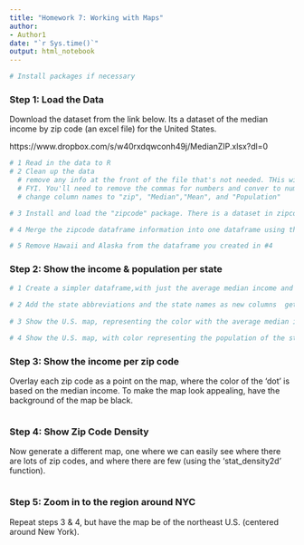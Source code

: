 ```yaml
---
title: "Homework 7: Working with Maps"
author: 
- Author1
date: "`r Sys.time()`"
output: html_notebook
---
```


```r
# Install packages if necessary

```


### Step 1: Load the Data
Download the dataset from the link below. Its a dataset of the median income by zip code (an excel file) for the United States.

https://www.dropbox.com/s/w40rxdqwconh49j/MedianZIP.xlsx?dl=0 

```r
# 1 Read in the data to R
# 2 Clean up the data
  # remove any info at the front of the file that's not needed. THis will require you to explore the data
  # FYI. You'll need to remove the commas for numbers and conver to numeric (function hints: gsub() and as.numeric() )
  # change column names to "zip", "Median","Mean", and "Population"

# 3 Install and load the "zipcode" package. There is a dataset in zipcode that contains the following information: "zip","city","state","latitude","longitude"

# 4 Merge the zipcode dataframe information into one dataframe using the merge() function. FYI you'll need to clean the zipcodes in in the original data by running clean.zipcodes(zips). clean.zipcodes is a function in the zipcode package.

# 5 Remove Hawaii and Alaska from the dataframe you created in #4
```

### Step 2: Show the income & population per state
```r
# 1 Create a simpler dataframe,with just the average median income and the population for each state (hint: create these seperately using tapply() and then combine them using merge() )
  
# 2 Add the state abbreviations and the state names as new columns  get the state name (not just the abbreviations) and make sure the state names are all lower case. You can get statenames by using calling View(state.name) its a base dataset in R
 
# 3 Show the U.S. map, representing the color with the average median income of that state

# 4 Show the U.S. map, with color representing the population of the state using the function tolower()

```

### Step 3: Show the income per zip code
Overlay each zip code as a point on the map, where the color of the ‘dot’ is based on the median income. To make the map look appealing, have the background of the map be black.
```r
 
```

### Step 4: Show Zip Code Density
Now generate a different map, one where we can easily see where there are lots of zip codes, and where there are few (using the ‘stat_density2d’ function).
```r

```
 
### Step 5: Zoom in to the region around NYC 
Repeat steps 3 & 4, but have the map be of the northeast U.S. (centered around New York).
```r

```


